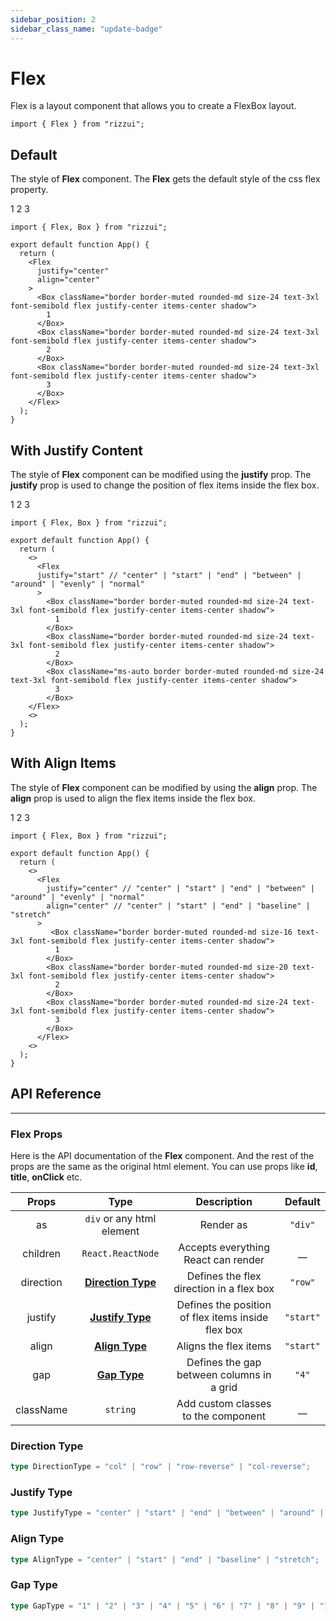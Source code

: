 ```yaml
---
sidebar_position: 2
sidebar_class_name: "update-badge"
---
```



# Flex

Flex is a layout component that allows you to create a FlexBox layout.

```tsx
import { Flex } from "rizzui";
```

<div className="mb-20" />

## Default

The style of **Flex** component. The **Flex** gets the default style of the css flex property.

<Paper>
  <Flex
    justify="center"
    align="center"
  >
    <Box className="border border-muted rounded-md size-24 text-3xl font-semibold flex justify-center items-center shadow">
      1
    </Box>
    <Box className="border border-muted rounded-md size-24 text-3xl font-semibold flex justify-center items-center shadow">
      2
    </Box>
    <Box className="border border-muted rounded-md size-24 text-3xl font-semibold flex justify-center items-center shadow">
      3
    </Box>
  </Flex>
</Paper>

```tsx
import { Flex, Box } from "rizzui";

export default function App() {
  return (
    <Flex
      justify="center"
      align="center"
    >
      <Box className="border border-muted rounded-md size-24 text-3xl font-semibold flex justify-center items-center shadow">
        1
      </Box>
      <Box className="border border-muted rounded-md size-24 text-3xl font-semibold flex justify-center items-center shadow">
        2
      </Box>
      <Box className="border border-muted rounded-md size-24 text-3xl font-semibold flex justify-center items-center shadow">
        3
      </Box>
    </Flex>
  );
}
```

<div className="mb-20" />

## With Justify Content

The style of **Flex** component can be modified using the **justify** prop. The **justify** prop is used to change the position of flex items inside the flex box.

<Paper>
  <Flex justify="start">
    <Box className="border border-muted rounded-md size-24 text-3xl font-semibold flex justify-center items-center shadow">
      1
    </Box>
    <Box className="border border-muted rounded-md size-24 text-3xl font-semibold flex justify-center items-center shadow">
      2
    </Box>
    <Box className="ms-auto border border-muted rounded-md size-24 text-3xl font-semibold flex justify-center items-center shadow">
      3
    </Box>
  </Flex>
</Paper>

```tsx
import { Flex, Box } from "rizzui";

export default function App() {
  return (
    <>
      <Flex
      justify="start" // "center" | "start" | "end" | "between" | "around" | "evenly" | "normal"
      >
        <Box className="border border-muted rounded-md size-24 text-3xl font-semibold flex justify-center items-center shadow">
          1
        </Box>
        <Box className="border border-muted rounded-md size-24 text-3xl font-semibold flex justify-center items-center shadow">
          2
        </Box>
        <Box className="ms-auto border border-muted rounded-md size-24 text-3xl font-semibold flex justify-center items-center shadow">
          3
        </Box>
    </Flex>
    <>
  );
}
```

<div className="mb-20" />

## With Align Items

The style of **Flex** component can be modified by using the **align** prop. The **align** prop is used to align the flex items inside the flex box.

<Paper>
  <Flex
    justify="center"
    align="center"
  >
    <Box className="border border-muted rounded-md size-16 text-3xl font-semibold flex justify-center items-center shadow">
      1
    </Box>
    <Box className="border border-muted rounded-md size-20 text-3xl font-semibold flex justify-center items-center shadow">
      2
    </Box>
    <Box className="border border-muted rounded-md size-24 text-3xl font-semibold flex justify-center items-center shadow">
      3
    </Box>
  </Flex>
</Paper>

```tsx
import { Flex, Box } from "rizzui";

export default function App() {
  return (
    <>
      <Flex
        justify="center" // "center" | "start" | "end" | "between" | "around" | "evenly" | "normal"
        align="center" // "center" | "start" | "end" | "baseline" | "stretch"
      >
         <Box className="border border-muted rounded-md size-16 text-3xl font-semibold flex justify-center items-center shadow">
          1
        </Box>
        <Box className="border border-muted rounded-md size-20 text-3xl font-semibold flex justify-center items-center shadow">
          2
        </Box>
        <Box className="border border-muted rounded-md size-24 text-3xl font-semibold flex justify-center items-center shadow">
          3
        </Box>
      </Flex>
    <>
  );
}
```

<div className="mb-20" />

## API Reference

<hr />

<div className="mb-10" />

### Flex Props

Here is the API documentation of the **Flex** component. And the rest of the props are the same as the original html element. You can use props like **id**, **title**, **onClick** etc.

<div className="overflow-x-auto">

|   Props   |                 Type                  |                    Description                     |  Default  |
| :-------: | :-----------------------------------: | :------------------------------------------------: | :-------: |
|    as     |       `div` or any html element       |                     Render as                      |  `"div"`  |
| children  |           `React.ReactNode`           |        Accepts everything React can render         |   \_\_    |
| direction | [**Direction Type**](#direction-type) |      Defines the flex direction in a flex box      |  `"row"`  |
|  justify  |   [**Justify Type**](#justify-type)   | Defines the position of flex items inside flex box | `"start"` |
|   align   |     [**Align Type**](#align-type)     |               Aligns the flex items                | `"start"` |
|    gap    |       [**Gap Type**](#gap-type)       |     Defines the gap between columns in a grid      |   `"4"`   |
| className |               `string`                |        Add custom classes to the component         |   \_\_    |

</div>

<div className="mb-10" />

### Direction Type

```ts
type DirectionType = "col" | "row" | "row-reverse" | "col-reverse";
```

<div className="mb-10" />

### Justify Type

```ts
type JustifyType = "center" | "start" | "end" | "between" | "around" | "evenly" | "normal";
```

<div className="mb-10" />

### Align Type

```ts
type AlignType = "center" | "start" | "end" | "baseline" | "stretch";
```

<div className="mb-10" />

### Gap Type

```ts
type GapType = "1" | "2" | "3" | "4" | "5" | "6" | "7" | "8" | "9" | "10" | "11" | "12";
```
